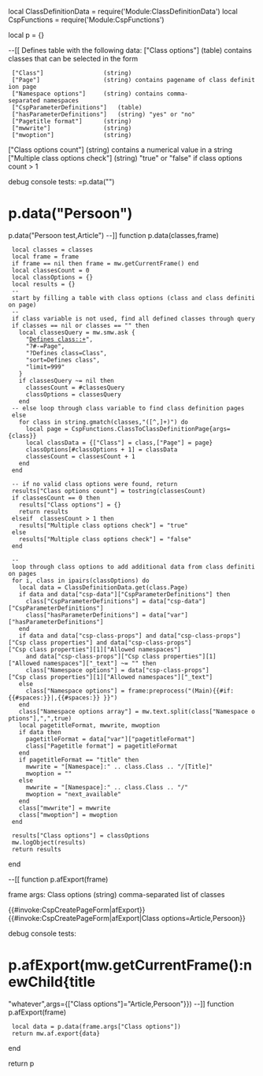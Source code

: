 local ClassDefinitionData = require('Module:ClassDefinitionData')
local CspFunctions = require('Module:CspFunctions')

local p = {}

--[[
Defines table with the following data:
["Class options"] 	(table) contains classes that can be selected in the form
  ["Class"]					(string)
  ["Page"]					(string) contains pagename of class definition page
  ["Namespace options"] 	(string) contains comma-separated namespaces
  ["CspParameterDefinitions"] 	(table)
  ["hasParameterDefinitions"]	(string) "yes" or "no"
  ["Pagetitle format"]		(string)
  ["mwwrite"]				(string)
  ["mwoption"]				(string)
["Class options count"] (string) contains a numerical value in a string
["Multiple class options check"] (string) "true" or "false" if class options count > 1

debug console tests:
=p.data("")
=p.data("Persoon")
=p.data("Persoon test,Article")
--]]
function p.data(classes,frame)
  local classes = classes
  local frame = frame
  if frame == nil then frame = mw.getCurrentFrame() end
  local classesCount = 0
  local classOptions = {}
  local results = {}
  -- start by filling a table with class options (class and class definition page)
  -- if class variable is not used, find all defined classes through query
  if classes == nil or classes == "" then
    local classesQuery = mw.smw.ask {
      "[[Defines class::+]]",
      "?#-=Page",
      "?Defines class=Class",
      "sort=Defines class",
      "limit=999"
    }
    if classesQuery ~= nil then
      classesCount = #classesQuery
      classOptions = classesQuery
    end
  -- else loop through class variable to find class definition pages
  else
    for class in string.gmatch(classes,"([^,]+)") do
      local page = CspFunctions.ClassToClassDefinitionPage{args={class}}
      local classData = {["Class"] = class,["Page"] = page}
      classOptions[#classOptions + 1] = classData
      classesCount = classesCount + 1
    end
  end
  
  -- if no valid class options were found, return
  results["Class options count"] = tostring(classesCount)
  if classesCount == 0 then 
    results["Class options"] = {}
    return results
  elseif  classesCount > 1 then
    results["Multiple class options check"] = "true"
  else
    results["Multiple class options check"] = "false"
  end
  
  -- loop through class options to add additional data from class definition pages
  for i, class in ipairs(classOptions) do
    local data = ClassDefinitionData.get(class.Page)
    if data and data["csp-data"]["CspParameterDefinitions"] then
      class["CspParameterDefinitions"] = data["csp-data"]["CspParameterDefinitions"]
      class["hasParameterDefinitions"] = data["var"]["hasParameterDefinitions"]
    end
    if data and data["csp-class-props"] and data["csp-class-props"]["Csp class properties"] and data["csp-class-props"]["Csp class properties"][1]["Allowed namespaces"] 
      and data["csp-class-props"]["Csp class properties"][1]["Allowed namespaces"]["_text"] ~= "" then
      class["Namespace options"] = data["csp-class-props"]["Csp class properties"][1]["Allowed namespaces"]["_text"]
    else 
      class["Namespace options"] = frame:preprocess("(Main){{#if:{{#spaces:}}|,{{#spaces:}} }}")
    end
    class["Namespace options array"] = mw.text.split(class["Namespace options"],",",true)
    local pagetitleFormat, mwwrite, mwoption
    if data then
      pagetitleFormat = data["var"]["pagetitleFormat"]
      class["Pagetitle format"] = pagetitleFormat
    end
    if pagetitleFormat == "title" then
      mwwrite = "[Namespace]:" .. class.Class .. "/[Title]"
      mwoption = ""
    else
      mwwrite = "[Namespace]:" .. class.Class .. "/"
      mwoption = "next_available"
    end
    class["mwwrite"] = mwwrite
    class["mwoption"] = mwoption
  end
  
  results["Class options"] = classOptions
  mw.logObject(results)
  return results
end

--[[
function p.afExport(frame)

frame args:
Class options	(string) comma-separated list of classes

{{#invoke:CspCreatePageForm|afExport}}
{{#invoke:CspCreatePageForm|afExport|Class options=Article,Persoon}}

debug console tests:
=p.afExport(mw.getCurrentFrame():newChild{title="whatever",args={["Class options"]="Article,Persoon"}}) 
--]]
function p.afExport(frame)
  local data = p.data(frame.args["Class options"])
  return mw.af.export{data}
end

return p